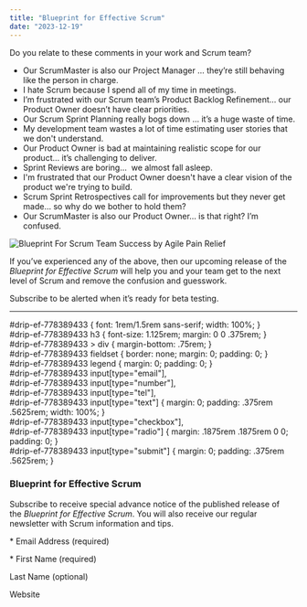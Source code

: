 ```yaml
---
title: "Blueprint for Effective Scrum"
date: "2023-12-19"
---
```


Do you relate to these comments in your work and Scrum team?

- Our ScrumMaster is also our Project Manager … they’re still behaving like the person in charge.
- I hate Scrum because I spend all of my time in meetings.
- I’m frustrated with our Scrum team’s Product Backlog Refinement… our Product Owner doesn’t have clear priorities.
- Our Scrum Sprint Planning really bogs down … it’s a huge waste of time.
- My development team wastes a lot of time estimating user stories that we don't understand.
- Our Product Owner is bad at maintaining realistic scope for our product… it’s challenging to deliver.
- Sprint Reviews are boring…  we almost fall asleep.
- I'm frustrated that our Product Owner doesn't have a clear vision of the product we're trying to build.
- Scrum Sprint Retrospectives call for improvements but they never get made… so why do we bother to hold them?
- Our ScrumMaster is also our Product Owner… is that right? I’m confused.

![Blueprint For Scrum Team Success  by Agile Pain Relief](src/content/page/blueprint-for-scrum-team-success/images/BlueprintForScrumTeamSuccessBookCover-800x1280-1-640x1024.jpg)

If you’ve experienced any of the above, then our upcoming release of the _Blueprint for Effective Scrum_ will help you and your team get to the next level of Scrum and remove the confusion and guesswork.

Subscribe to be alerted when it’s ready for beta testing.

* * *

#drip-ef-778389433 { font: 1<span data-mce-type="bookmark" style="display: inline-block; width: 0px; overflow: hidden; line-height: 0;" class="mce\_SELRES\_start">﻿</span>rem/1.5rem sans-serif; width: 100%; }<br /> #drip-ef-778389433 h3 { font-size: 1.125rem; margin: 0 0 .375rem; }<br /> #drip-ef-778389433 > div { margin-bottom: .75rem; }<br /> #drip-ef-778389433 fieldset { border: none; margin: 0; padding: 0; }<br /> #drip-ef-778389433 legend { margin: 0; padding: 0; }<br /> #drip-ef-778389433 input\[type="email"\],<br /> #drip-ef-778389433 input\[type="number"\],<br /> #drip-ef-778389433 input\[type="tel"\],<br /> #drip-ef-778389433 input\[type="text"\] { margin: 0; padding: .375rem .5625rem; width: 100%; }<br /> #drip-ef-778389433 input\[type="checkbox"\],<br /> #drip-ef-778389433 input\[type="radio"\] { margin: .1875rem .1875rem 0 0; padding: 0; }<br /> #drip-ef-778389433 input\[type="submit"\] { margin: 0; padding: .375rem .5625rem; }<br />

### Blueprint for Effective Scrum

Subscribe to receive special advance notice of the published release of the _Blueprint for Effective Scrum_. You will also receive our regular newsletter with Scrum information and tips.

\* Email Address (required) 

\* First Name (required) 

Last Name (optional) 

Website

